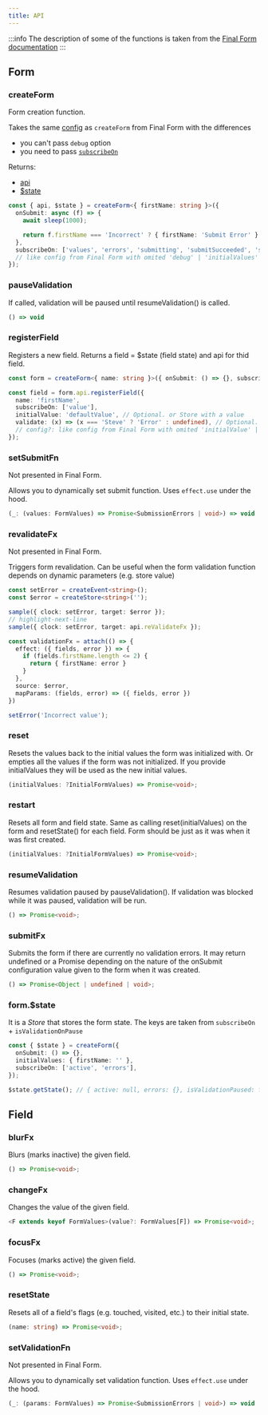 ```yaml
---
title: API
---
```


:::info
The description of some of the functions is taken from the [Final Form documentation](https://final-form.org/docs/final-form/types/FormAp)
:::

## Form

### createForm

Form creation function.

Takes the same [config](https://final-form.org/docs/final-form/types/Config) as `createForm` from Final Form with the differences

- you can't pass `debug` option
- you need to pass [`subscribeOn`](/docs/differences#form--field-subscriptions)

Returns:

- [api](docs/api#api)
- [$state](docs/api#formstate)

```ts
const { api, $state } = createForm<{ firstName: string }>({
  onSubmit: async (f) => {
    await sleep(1000);

    return f.firstName === 'Incorrect' ? { firstName: 'Submit Error' } : undefined;
  },
  subscribeOn: ['values', 'errors', 'submitting', 'submitSucceeded', 'submitFailed', 'submitErrors'],
  // like config from Final Form with omited 'debug' | 'initialValues' | 'validate'
});
```

### pauseValidation

If called, validation will be paused until resumeValidation() is called.

```ts
() => void
```

### registerField

Registers a new field. Returns a field = $state (field state) and api for thid field.

```ts title="Example"
const form = createForm<{ name: string }>({ onSubmit: () => {}, subscribe: ['active'] });

const field = form.api.registerField({
  name: 'firstName',
  subscribeOn: ['value'],
  initialValue: 'defaultValue', // Optional. or Store with a value
  validate: (x) => (x === 'Steve' ? 'Error' : undefined), // Optional.
  // config?: like config from Final Form with omited 'initialValue' | 'getValidator'
});
```

### setSubmitFn

Not presented in Final Form.

Allows you to dynamically set submit function. Uses `effect.use` under the hood.

```ts
(_: (values: FormValues) => Promise<SubmissionErrors | void>) => void
```

### revalidateFx

Not presented in Final Form.

Triggers form revalidation. Can be useful when the form validation function depends on dynamic parameters (e.g. store value)

```ts
const setError = createEvent<string>();
const $error = createStore<string>('');

sample({ clock: setError, target: $error });
// highlight-next-line
sample({ clock: setError, target: api.reValidateFx });

const validationFx = attach(() => {
  effect: ({ fields, error }) => {
    if (fields.firstName.length <= 2) {
      return { firstName: error }
    }
  },
  source: $error,
  mapParams: (fields, error) => ({ fields, error })
})

setError('Incorrect value');
```

### reset

Resets the values back to the initial values the form was initialized with. Or empties all the values if the form was not initialized. If you provide initialValues they will be used as the new initial values.

```ts
(initialValues: ?InitialFormValues) => Promise<void>;
```

### restart

Resets all form and field state. Same as calling reset(initialValues) on the form and resetState() for each field. Form should be just as it was when it was first created.

```ts
(initialValues: ?InitialFormValues) => Promise<void>;
```

### resumeValidation

Resumes validation paused by pauseValidation(). If validation was blocked while it was paused, validation will be run.

```ts
() => Promise<void>;
```

### submitFx

Submits the form if there are currently no validation errors. It may return undefined or a Promise depending on the nature of the onSubmit configuration value given to the form when it was created.

```ts
() => Promise<Object | undefined | void>;
```

### form.$state

It is a _Store_ that stores the form state. The keys are taken from `subscribeOn` + `isValidationOnPause`

```ts title="Example"
const { $state } = createForm({
  onSubmit: () => {},
  initialValues: { firstName: '' },
  subscribeOn: ['active', 'errors'],
});

$state.getState(); // { active: null, errors: {}, isValidationPaused: false }
```

## Field

### blurFx

Blurs (marks inactive) the given field.

```ts
() => Promise<void>;
```

### changeFx

Changes the value of the given field.

```ts
<F extends keyof FormValues>(value?: FormValues[F]) => Promise<void>;
```

### focusFx

Focuses (marks active) the given field.

```ts
() => Promise<void>;
```

### resetState

Resets all of a field's flags (e.g. touched, visited, etc.) to their initial state.

```ts
(name: string) => Promise<void>;
```

### setValidationFn

Not presented in Final Form.

Allows you to dynamically set validation function. Uses `effect.use` under the hood.

```ts
(_: (params: FormValues) => Promise<SubmissionErrors | void>) => void
```
